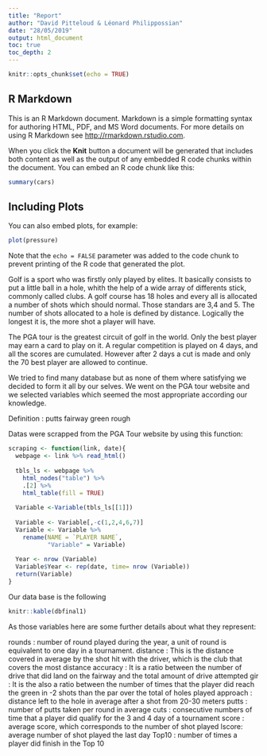 ```yaml
---
title: "Report"
author: "David Pitteloud & Léonard Philippossian"
date: "28/05/2019"
output: html_document
toc: true
toc_depth: 2
---
```


```r
knitr::opts_chunk$set(echo = TRUE)
```

## R Markdown

This is an R Markdown document. Markdown is a simple formatting syntax for authoring HTML, PDF, and MS Word documents. For more details on using R Markdown see <http://rmarkdown.rstudio.com>.

When you click the **Knit** button a document will be generated that includes both content as well as the output of any embedded R code chunks within the document. You can embed an R code chunk like this:

```r
summary(cars)
```

## Including Plots

You can also embed plots, for example:

```r
plot(pressure)
```

Note that the `echo = FALSE` parameter was added to the code chunk to prevent printing of the R code that generated the plot.


Golf is a sport who was firstly only played by elites. It basically consists to put a little ball in a hole, whith the help of a wide array of differents stick, commonly called clubs. A golf course has 18 holes and every all is allocated a number of shots which should normal. Those standars are 3,4 and 5. The number of shots allocated to a hole is defined by distance. Logically the longest it is, the more shot a player will have.

The PGA tour is the greatest circuit of golf in the world. Only the best player may earn a card to play on it. A regular competition is played on 4 days, and all the scores are cumulated. However after 2 days a cut is made and only the 70 best player are allowed to continue.

We tried to find many database but as none of them where satisfying we decided to form it all by our selves.
We went on the PGA tour website and we selected variables which seemed the most appropriate according our knowledge.

Definition :
putts
fairway
green
rough




Datas were scrapped from the PGA Tour website by using this function:

```r

scraping <- function(link, date){
  webpage <- link %>% read_html()
  
  tbls_ls <- webpage %>%
    html_nodes("table") %>%
    .[2] %>%
    html_table(fill = TRUE)
  
  Variable <-Variable(tbls_ls[[1]])
  
  Variable <- Variable[,-c(1,2,4,6,7)]
  Variable <- Variable %>% 
    rename(NAME = `PLAYER NAME`, 
           "Variable" = Variable)
  
  Year <- nrow (Variable)
  Variable$Year <- rep(date, time= nrow (Variable))
  return(Variable)
}

```

Our data base is the following 

```r

knitr::kable(dbfinal1)


```

As those variables here are some further details about what they represent:

rounds : number of round played during the year, a unit of round is equivalent to one day in a tournament.
distance : This is the distance covered in average by the shot hit with the driver, which is the club that covers the most distance
accuracy : It is a ratio between the number of drive that did land on the fairway and the total amount of drive attempted
gir : It is the also a ratio between the number of times that the player did reach the green in -2 shots than the par over the total of holes played
approach : distance left to the hole in average after a shot from 20-30 meters
putts : number of putts taken per round in average
cuts : consecutive numbers of time that a player did qualify for the 3 and 4 day of a tournament
score : average score, which corresponds to the number of shot played
lscore: average number of shot played the last day
Top10 : number of times a player did finish in the Top 10


